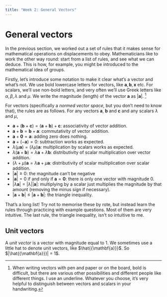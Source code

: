 ```yaml
---
title: "Week 2: General Vectors"
---
```


::: {.hidden}

 \newcommand{\V}[1]{{\overrightarrow{#1}}}
 \newcommand{\vc}[1]{{\mathbf{#1}}}

::: 

# General vectors
In the previous section, we worked out a set of rules that it makes sense for mathematical operations on displacements to obey. Mathematicians like to work the other way round: start from a list of rules, and see what we can deduce. This is how, for example, you might be introduced to the mathematical idea of groups.

Firstly, let's introduce some notation to make it clear what's a vector and what's not. We use bold lowercase letters for vectors, like $\vc{a}, \vc{b}, \vc{x}$ etc. For scalars, we'll use non-bold letters, and very often we'll use Greek letters like $\alpha, \beta, \lambda$ and $\mu$. We write the magnitude (length) of the vector $\vc{a}$ as $|\vc{a}|$. ^[When writing vectors with pen and paper or on  the board, bold is difficult, but there are various other possibilities and different people like different things. I use an underline. Whatever you choose, it's very helpful to distinguish between vectors and scalars in your handwriting.]

For vectors (specifically a *normed vector space*, but you don't need to know that), the rules are as follows. For any vectors $\vc{a}$, $\vc{b}$ and $\vc{c}$ and any scalars $\lambda$ and $\mu$,

- $\vc{a}+(\vc{b}+\vc{c}) = (\vc{a}+\vc{b})+\vc{c}$: associativity of vector addition.
- $\vc{a}+\vc{b} = \vc{b} + \vc{a}$: commutativity of vector addition.
- $\vc{a}+\vc{0}=\vc{a}$: adding zero does nothing.
- $\vc{a}+(-\vc{a}) = 0$: subtraction works as expected.
- $\lambda(\mu \vc{a}) = (\lambda \mu) \vc{a}$: multiplication by scalars works as expected.
- $\lambda(\vc{a}+\vc{b}) = \lambda\vc{a}+\lambda\vc{b}$: distributivity of scalar multiplication over vector addition.
- $(\lambda+\mu)\vc{a} = \lambda \vc{a} + \mu \vc{a}$: distributivity of scalar multiplication over scalar addition.
- $|\vc{a}|\geq 0$: the magnitude can't be negative
- $|\vc{a}|=0$ if and only if $\vc{a}=\vc{0}$: there is only one vector with magnitude 0.
- $|\lambda\vc{a}| = |\lambda| |\vc{a}|$: multiplying by a scalar just multiplies the magnitude by that amount (removing the minus sign if necessary).
- $|\vc{a}+\vc{b}|\leq |\vc{a}+\vc{b}|$: the triangle inequality.

That's a long list! Try not to memorise these by rote, but instead learn the rules through practicing with example questions. Most of them are very intuitive. The last rule, the triangle inequality, isn't so intuitive to me.

## Unit vectors
A *unit vector* is a vector with magnitude equal to 1. We sometimes use a little hat to denote unit vectors, like $\hat{\vc{a}}$. So $|\hat{\vc{a}}| = 1$.